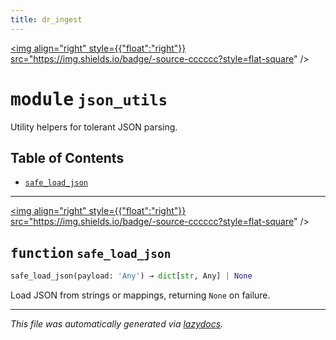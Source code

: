 ```yaml
---
title: dr_ingest
---
```


<a href="https://github.com/drothermel/dr_ingest/blob/main/src/dr_ingest/json_utils.py"><img align="right" style={{"float":"right"}} src="https://img.shields.io/badge/-source-cccccc?style=flat-square" /></a>

# <kbd>module</kbd> `json_utils`
Utility helpers for tolerant JSON parsing.


## Table of Contents
- [`safe_load_json`](./dr_ingest.json_utils#function-safe-load-json)



---

<a href="https://github.com/drothermel/dr_ingest/blob/main/src/dr_ingest/json_utils.py#L11"><img align="right" style={{"float":"right"}} src="https://img.shields.io/badge/-source-cccccc?style=flat-square" /></a>

## <kbd>function</kbd> `safe_load_json`

```python
safe_load_json(payload: 'Any') → dict[str, Any] | None
```

Load JSON from strings or mappings, returning ``None`` on failure.





---

_This file was automatically generated via [lazydocs](https://github.com/ml-tooling/lazydocs)._
